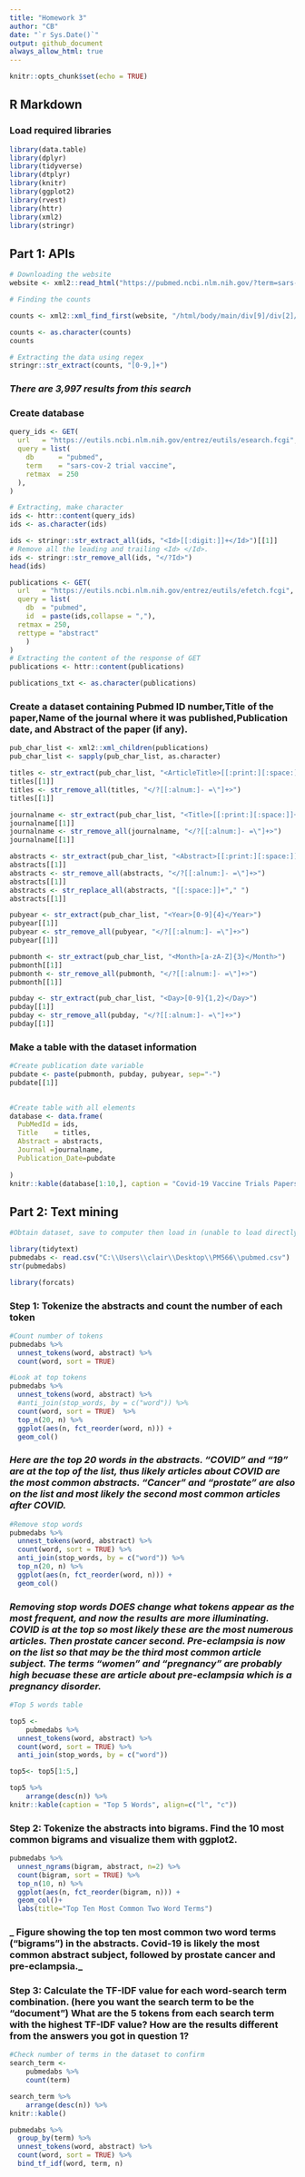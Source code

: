 ```yaml
---
title: "Homework 3"
author: "CB"
date: "`r Sys.Date()`"
output: github_document
always_allow_html: true
---
```



```r
knitr::opts_chunk$set(echo = TRUE)
```

## R Markdown
### Load required libraries
```r
library(data.table)
library(dplyr)
library(tidyverse)
library(dtplyr)
library(knitr)
library(ggplot2)
library(rvest)
library(httr)
library(xml2)
library(stringr)
```
## Part 1: APIs 

```r
# Downloading the website
website <- xml2::read_html("https://pubmed.ncbi.nlm.nih.gov/?term=sars-cov-2%20trial%20vaccine")

# Finding the counts

counts <- xml2::xml_find_first(website, "/html/body/main/div[9]/div[2]/div[2]/div[1]/div[1]")

counts <- as.character(counts)
counts

# Extracting the data using regex
stringr::str_extract(counts, "[0-9,]+")
```
### _There are 3,997 results from this search_

### Create database
```r
query_ids <- GET(
  url   = "https://eutils.ncbi.nlm.nih.gov/entrez/eutils/esearch.fcgi",
  query = list(
    db      = "pubmed",
    term    = "sars-cov-2 trial vaccine",
    retmax  = 250
  ), 
)
```
```r
# Extracting, make character
ids <- httr::content(query_ids)
ids <- as.character(ids)
```


```r
ids <- stringr::str_extract_all(ids, "<Id>[[:digit:]]+</Id>")[[1]]
# Remove all the leading and trailing <Id> </Id>. 
ids <- stringr::str_remove_all(ids, "</?Id>")
head(ids)
```

```r
publications <- GET(
  url   = "https://eutils.ncbi.nlm.nih.gov/entrez/eutils/efetch.fcgi",
  query = list(
    db  = "pubmed",
    id  = paste(ids,collapse = ","),
  retmax = 250,
  rettype = "abstract"
    )
)
# Extracting the content of the response of GET
publications <- httr::content(publications)

publications_txt <- as.character(publications)

```

### Create a dataset containing Pubmed ID number,Title of the paper,Name of the journal where it was published,Publication date, and Abstract of the paper (if any).
```r
pub_char_list <- xml2::xml_children(publications)
pub_char_list <- sapply(pub_char_list, as.character)

```
```r
titles <- str_extract(pub_char_list, "<ArticleTitle>[[:print:][:space:]]+</ArticleTitle>")
titles[[1]]
titles <- str_remove_all(titles, "</?[[:alnum:]- =\"]+>")
titles[[1]]
```

```r
journalname <- str_extract(pub_char_list, "<Title>[[:print:][:space:]]+</Title>")
journalname[[1]]
journalname <- str_remove_all(journalname, "</?[[:alnum:]- =\"]+>")
journalname[[1]]

```

```r
abstracts <- str_extract(pub_char_list, "<Abstract>[[:print:][:space:]]+</Abstract>")
abstracts[[1]]
abstracts <- str_remove_all(abstracts, "</?[[:alnum:]- =\"]+>") 
abstracts[[1]]
abstracts <- str_replace_all(abstracts, "[[:space:]]+"," ")
abstracts[[1]]

```
```r
pubyear <- str_extract(pub_char_list, "<Year>[0-9]{4}</Year>")
pubyear[[1]]
pubyear <- str_remove_all(pubyear, "</?[[:alnum:]- =\"]+>")
pubyear[[1]]

```
```r
pubmonth <- str_extract(pub_char_list, "<Month>[a-zA-Z]{3}</Month>")
pubmonth[[1]]
pubmonth <- str_remove_all(pubmonth, "</?[[:alnum:]- =\"]+>")
pubmonth[[1]]

```

```r
pubday <- str_extract(pub_char_list, "<Day>[0-9]{1,2}</Day>")
pubday[[1]]
pubday <- str_remove_all(pubday, "</?[[:alnum:]- =\"]+>")
pubday[[1]]
```
### Make a table with the dataset information 

```r

#Create publication date variable
pubdate <- paste(pubmonth, pubday, pubyear, sep="-")
pubdate[[1]]
  
```
```r
#Create table with all elements
database <- data.frame(
  PubMedId = ids,
  Title    = titles,
  Abstract = abstracts,
  Journal =journalname,
  Publication_Date=pubdate
  
)
knitr::kable(database[1:10,], caption = "Covid-19 Vaccine Trials Papers")
```

## Part 2: Text mining

```r
#Obtain dataset, save to computer then load in (unable to load directly from website without issues)

library(tidytext)
pubmedabs <- read.csv("C:\\Users\\clair\\Desktop\\PM566\\pubmed.csv")
str(pubmedabs)
```

```r
library(forcats)

```
### Step 1: Tokenize the abstracts and count the number of each token
```r
#Count number of tokens
pubmedabs %>%
  unnest_tokens(word, abstract) %>%
  count(word, sort = TRUE)
```

```r
#Look at top tokens 
pubmedabs %>%
  unnest_tokens(word, abstract) %>%
  #anti_join(stop_words, by = c("word")) %>%
  count(word, sort = TRUE)  %>%
  top_n(20, n) %>%
  ggplot(aes(n, fct_reorder(word, n))) +
  geom_col()
```
### _Here are the top 20 words in the abstracts. "COVID" and "19" are at the top of the list, thus likely articles about COVID are the most common abstracts. "Cancer" and "prostate" are also on the list and most likely the second most common articles after COVID._ 

```r
#Remove stop words
pubmedabs %>%
  unnest_tokens(word, abstract) %>%
  count(word, sort = TRUE) %>%
  anti_join(stop_words, by = c("word")) %>%
  top_n(20, n) %>%
  ggplot(aes(n, fct_reorder(word, n))) +
  geom_col()

```
### _Removing stop words DOES change what tokens appear as the most frequent, and now the results are more illuminating. COVID is at the top so most likely these are the most numerous articles. Then prostate cancer second. Pre-eclampsia is now on the list so that may be the third most common article subject. The terms "women" and "pregnancy" are probably high becuase these are article about pre-eclampsia which is a pregnancy disorder._

```r
#Top 5 words table 

top5 <- 
    pubmedabs %>%
  unnest_tokens(word, abstract) %>%
  count(word, sort = TRUE) %>% 
  anti_join(stop_words, by = c("word")) 

top5<- top5[1:5,]

top5 %>%
    arrange(desc(n)) %>%
knitr::kable(caption = "Top 5 Words", align=c("l", "c"))

```

### Step 2: Tokenize the abstracts into bigrams. Find the 10 most common bigrams and visualize them with ggplot2.
```r
pubmedabs %>%
  unnest_ngrams(bigram, abstract, n=2) %>%
  count(bigram, sort = TRUE) %>%
  top_n(10, n) %>%
  ggplot(aes(n, fct_reorder(bigram, n))) +
  geom_col()+
  labs(title="Top Ten Most Common Two Word Terms")

```

### _ Figure showing the top ten most common two word terms ("bigrams") in the abstracts. Covid-19 is likely the most common abstract subject, followed by prostate cancer and pre-eclampsia._

### Step 3: Calculate the TF-IDF value for each word-search term combination. (here you want the search term to be the “document”) What are the 5 tokens from each search term with the highest TF-IDF value? How are the results different from the answers you got in question 1?
```r
#Check number of terms in the dataset to confirm 
search_term <- 
    pubmedabs %>%
    count(term)

search_term %>%
    arrange(desc(n)) %>%
knitr::kable()
```

```r
pubmedabs %>%
  group_by(term) %>% 
  unnest_tokens(word, abstract) %>%
  count(word, sort = TRUE) %>%
  bind_tf_idf(word, term, n)


```



